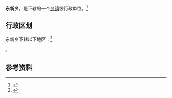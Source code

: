 {{中国乡级行政区
|景观照片文件名 = View near Dongxin, Dawu, Xiaogan.jpg
|景观照片描述 = 从[[京广高速铁路|京广高速铁路]]拍摄的东新乡一带
|汉语拼音 = 
|其他语言 = 
|其他语言名称 = 
|旧称 = 
|地名出处 = 
|位置图文件名 = 
|位置图描述 = 
|自定义图片= 
|建置时间 = 
|政府驻地 = 
|毗邻 = 
|总面积 = 
|总人口 = 
|总人口年份 = 
|户籍人口 = 
|户籍人口年份 = 
|常住人口 = 
|常住人口年份 = 
|人口密度 = 
|GDP = 
|GDP年份 = 
|邮政编码 = 
|电话区号 = 712
|官方网站 = 
|网站名称 = 
|42/09/22/202/000}}

'''东新乡'''，是{{PRC admin/fullname|42/09/22/202/000|3}}下辖的一个[[乡镇|乡镇]]级行政单位。<ref>{{PRC admin/ref sgc|{{PRC admin/parent|42/09/22/202/000}}}}</ref>

== 行政区划 ==

东新乡下辖以下地区：<ref>{{PRC admin/ref sgc|42/09/22/202/000}}</ref>

{{PRC admin/children|42/09/22/202/000}}。

== 参考资料 ==

{{reflist}}

{{行政区划小作品}}
{{PRC admin/navcat|42/09/22/202/000}}
